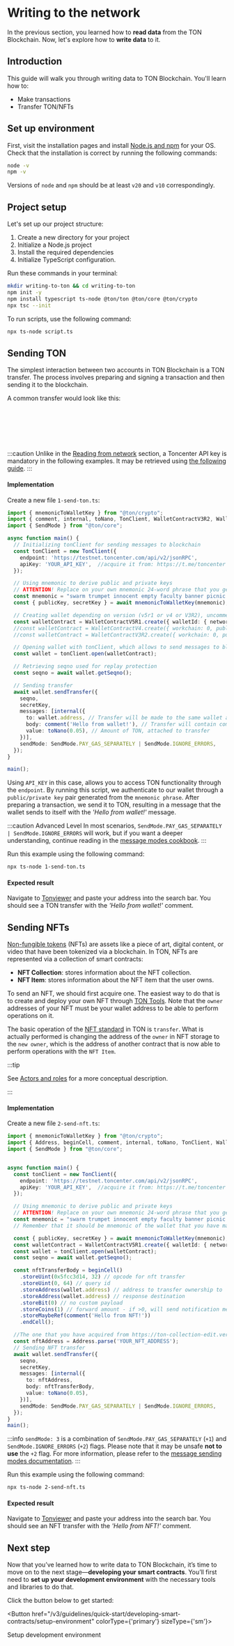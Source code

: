 
# Writing to the network

In the previous section, you learned how to **read data** from the TON Blockchain. Now, let's explore how to **write data** to it.

## Introduction

This guide will walk you through writing data to TON Blockchain. You'll learn how to:
- Make transactions
- Transfer TON/NFTs

## Set up environment

First, visit the installation pages and install [Node.js and npm](https://nodejs.org/en/download/) for your OS. Check that the installation is correct by running the following commands:

```bash
node -v
npm -v
```

Versions of `node` and `npm` should be at least `v20` and `v10` correspondingly.

## Project setup

Let's set up our project structure:

1. Create a new directory for your project
2. Initialize a Node.js project
3. Install the required dependencies
4. Initialize TypeScript configuration.

Run these commands in your terminal:

```bash
mkdir writing-to-ton && cd writing-to-ton
npm init -y
npm install typescript ts-node @ton/ton @ton/core @ton/crypto
npx tsc --init
```

To run scripts, use the following command:

```bash
npx ts-node script.ts
```

## Sending TON

The simplest interaction between two accounts in TON Blockchain is a TON transfer. The process involves preparing and signing a transaction and then sending it to the blockchain.

A common transfer would look like this:

<br></br>
<div class="text--center">
  <ThemedImage
    alt=""
    sources={{
      light: '/img/docs/ecosystem-messages-layout/ecosystem_messages_layout_1.svg?raw=true',
      dark: '/img/docs/ecosystem-messages-layout/ecosystem_messages_layout_1_dark.svg?raw=true',
    }}
  />
</div>
<br></br>

:::caution
Unlike in the [Reading from network](/v3/guidelines/quick-start/blockchain-interaction/reading-from-network) section, a Toncenter API key is mandatory in the following examples. It may be retrieved using [the following guide](/v3/guidelines/dapps/apis-sdks/api-keys).
:::

#### Implementation

Create a new file `1-send-ton.ts`:

```typescript title="1-send-ton.ts"
import { mnemonicToWalletKey } from "@ton/crypto";
import { comment, internal, toNano, TonClient, WalletContractV3R2, WalletContractV4, WalletContractV5R1 } from "@ton/ton";
import { SendMode } from "@ton/core";

async function main() {
  // Initializing tonClient for sending messages to blockchain
  const tonClient = new TonClient({
    endpoint: 'https://testnet.toncenter.com/api/v2/jsonRPC',
    apiKey: 'YOUR_API_KEY',  //acquire it from: https://t.me/toncenter
  });

  // Using mnemonic to derive public and private keys
  // ATTENTION! Replace on your own mnemonic 24-word phrase that you get from wallet app!
  const mnemonic = "swarm trumpet innocent empty faculty banner picnic unique major taste cigar slogan health neither diary monster jar scale multiply result biology champion genuine outside".split(' ');
  const { publicKey, secretKey } = await mnemonicToWalletKey(mnemonic);

  // Creating wallet depending on version (v5r1 or v4 or V3R2), uncomment which version do you have
  const walletContract = WalletContractV5R1.create({ walletId: { networkGlobalId: -3 }, publicKey }); // networkGlobalId: -3 for Testnet, -239 for Mainnet
  //const walletContract = WalletContractV4.create({ workchain: 0, publicKey });
  //const walletContract = WalletContractV3R2.create({ workchain: 0, publicKey });

  // Opening wallet with tonClient, which allows to send messages to blockchain
  const wallet = tonClient.open(walletContract);

  // Retrieving seqno used for replay protection
  const seqno = await wallet.getSeqno();

  // Sending transfer
  await wallet.sendTransfer({
    seqno,
    secretKey,
    messages: [internal({
      to: wallet.address, // Transfer will be made to the same wallet address
      body: comment('Hello from wallet!'), // Transfer will contain comment
      value: toNano(0.05), // Amount of TON, attached to transfer
    })],
    sendMode: SendMode.PAY_GAS_SEPARATELY | SendMode.IGNORE_ERRORS,
  });
}

main();
```

Using `API_KEY` in this case, allows you to access TON functionality through the `endpoint`. By running this script, we authenticate to our wallet through a `public/private key` pair generated from the `mnemonic phrase`. After preparing a transaction, we send it to TON, resulting in a message that the wallet sends to itself with the *'Hello from wallet!'* message.

:::caution Advanced Level
In most scenarios, `SendMode.PAY_GAS_SEPARATELY | SendMode.IGNORE_ERRORS` will work, but if you want a deeper understanding, continue reading in the [message modes cookbook](/v3/documentation/smart-contracts/message-management/message-modes-cookbook/).
:::


Run this example using the following command:

```bash
npx ts-node 1-send-ton.ts
```

#### Expected result

Navigate to [Tonviewer](https://testnet.tonviewer.com/) and paste your address into the search bar. You should see a TON transfer with the *'Hello from wallet!'* comment.

## Sending NFTs

[Non-fungible tokens](/v3/guidelines/dapps/asset-processing/nft-processing/nfts/) (NFTs) are assets like a piece of art, digital content, or video that have been tokenized via a blockchain. In TON, NFTs are represented via a collection of smart contracts:
- **NFT Collection**: stores information about the NFT collection.
- **NFT Item**: stores information about the NFT item that the user owns.

To send an NFT, we should first acquire one. The easiest way to do that is to create and deploy your own NFT through [TON Tools](https://ton-collection-edit.vercel.app/deploy-nft-single). Note that the `owner` addresses of your NFT must be your wallet address to be able to perform operations on it.

The basic operation of the [NFT standard](https://github.com/ton-blockchain/TEPs/blob/master/text/0062-nft-standard.md) in TON is `transfer`. What is actually performed is changing the address of the `owner` in NFT storage to the `new owner`, which is the address of another contract that is now able to perform operations with the `NFT Item`.

:::tip

See [Actors and roles](/v3/guidelines/quick-start/developing-smart-contracts/func-tolk-folder/processing-messages#actors-and-roles) for a more conceptual description.

:::

#### Implementation

Create a new file `2-send-nft.ts`:

```typescript title="2-send-nft.ts"
import { mnemonicToWalletKey } from "@ton/crypto";
import { Address, beginCell, comment, internal, toNano, TonClient, WalletContractV5R1 } from "@ton/ton";
import { SendMode } from "@ton/core";


async function main() {
  const tonClient = new TonClient({
    endpoint: 'https://testnet.toncenter.com/api/v2/jsonRPC',
    apiKey: 'YOUR_API_KEY',  //acquire it from: https://t.me/toncenter
  });

  // Using mnemonic to derive public and private keys
  // ATTENTION! Replace on your own mnemonic 24-word phrase that you get from wallet app!
  const mnemonic = "swarm trumpet innocent empty faculty banner picnic unique major taste cigar slogan health neither diary monster jar scale multiply result biology champion genuine outside".split(' ');
  // Remember that it should be mnemonic of the wallet that you have made an owner of NFT

  const { publicKey, secretKey } = await mnemonicToWalletKey(mnemonic);
  const walletContract = WalletContractV5R1.create({ walletId: { networkGlobalId: -3 }, publicKey });
  const wallet = tonClient.open(walletContract);
  const seqno = await wallet.getSeqno();

  const nftTransferBody = beginCell()
    .storeUint(0x5fcc3d14, 32) // opcode for nft transfer
    .storeUint(0, 64) // query id
    .storeAddress(wallet.address) // address to transfer ownership to
    .storeAddress(wallet.address) // response destination
    .storeBit(0) // no custom payload
    .storeCoins(1) // forward amount - if >0, will send notification message
    .storeMaybeRef(comment('Hello from NFT!'))
    .endCell();

  //The one that you have acquired from https://ton-collection-edit.vercel.app/deploy-nft-single
  const nftAddress = Address.parse('YOUR_NFT_ADDRESS'); 
  // Sending NFT transfer
  await wallet.sendTransfer({
    seqno,
    secretKey,
    messages: [internal({
      to: nftAddress,
      body: nftTransferBody,
      value: toNano(0.05),
    })],
    sendMode: SendMode.PAY_GAS_SEPARATELY | SendMode.IGNORE_ERRORS,
  });
}
main();
```

:::info
`sendMode: 3` is a combination of `SendMode.PAY_GAS_SEPARATELY` (`+1`) and `SendMode.IGNORE_ERRORS` (`+2`) flags. Please note that it may be unsafe **not to use** the `+2` flag. For more information, please refer to the [message sending modes documentation](/v3/documentation/smart-contracts/message-management/sending-messages#mode3).
:::

Run this example using the following command:

```bash
npx ts-node 2-send-nft.ts
```

#### Expected result

Navigate to [Tonviewer](https://testnet.tonviewer.com/) and paste your address into the search bar. You should see an NFT transfer with the *'Hello from NFT!'* comment.

## Next step

Now that you’ve learned how to write data to TON Blockchain, it’s time to move on to the next stage—**developing your smart contracts**. You’ll first need to **set up your development environment** with the necessary tools and libraries to do that.

Click the button below to get started:

<Button href="/v3/guidelines/quick-start/developing-smart-contracts/setup-environment" colorType={'primary'} sizeType={'sm'}>

  Setup development environment

</Button>

<Feedback />
